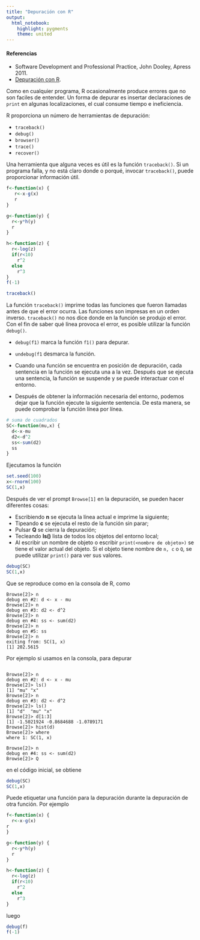 ```yaml
---
title: "Depuración con R"
output: 
  html_notebook: 
    highlight: pygments
    theme: united
---
```


#### Referencias 

*  Software Development and Professional Practice, John Dooley, Apress 2011.
* [Depuración con R](https://www.wisdomandwonder.com/link/8903/debugging-in-r).

Como en cualquier programa, R ocasionalmente produce errores que no son faciles de entender. Un forma de depurar es insertar declaraciones de `print` en algunas localizaciones, el cual consume tiempo e ineficiencia. 

R proporciona un número de herramientas de depuración:

* `traceback()`
* `debug()`
* `browser()`
* `trace()`
* `recover()`

Una herramienta que alguna veces es útil es la función `traceback()`. Si un programa falla, y no está claro donde o porqué, invocar  `traceback()`, puede proporcionar información útil.

```r
f<-function(x) {
   r<-x-g(x)
   r
}

g<-function(y) {
  r<-y*h(y)
  r
}

h<-function(z) {
  r<-log(z)
  if(r<10)
    r^2
  else
    r^3
}
f(-1)
```

```r
traceback()
```
La función `traceback()` imprime todas las funciones que fueron llamadas antes de que el error ocurra. Las funciones son impresas en un orden inverso. `traceback()` no nos dice donde en la función se produjo el error. Con el fin de saber qué línea provoca el error, es posible utilizar la función `debug()`.


* `debug(f1)` marca la función `f1()` para depurar.
* `undebug(f1` desmarca la función.
* Cuando una función se encuentra en posición de depuración, cada sentencia en la función se ejecuta una a la vez. Después que se ejecuta una sentencia, la función se suspende y se puede interactuar con el entorno.

* Después de obtener la información necesaria del entorno, podemos dejar  que la función  ejecute la siguiente sentencia. De esta manera, se puede comprobar la  función línea por línea. 

```r
# suma de cuadrados
SC<-function(mu,x) {
  d<-x-mu
  d2<-d^2
  ss<-sum(d2)
  ss
}
```

Ejecutamos la función 


```r
set.seed(100)
x<-rnorm(100)
SC(1,x)
```



 Después de ver el prompt `Browse[1]` en la depuración, se pueden hacer diferentes cosas:
 
-  Escribiendo **n** se  ejecuta la línea actual e imprime la siguiente;
-  Tipeando  **c** se  ejecuta el resto de la función sin parar;
-  Pulsar **Q** se cierra la depuración;
- Tecleando **ls()** lista de todos los objetos del entorno local;
- Al escribir un nombre de objeto o escribir `print(<nombre de objeto>)` se tiene el valor actual del objeto. Si el objeto tiene nombre de `n, c` o `Q`, se puede  utilizar `print()` para ver sus valores.


```r
debug(SC)
SC(1,x)
```
Que se reproduce como en la consola de R, como 
```
Browse[2]> n
debug en #2: d <- x - mu
Browse[2]> n
debug en #3: d2 <- d^2
Browse[2]> n
debug en #4: ss <- sum(d2)
Browse[2]> n
debug en #5: ss
Browse[2]> n
exiting from: SC(1, x)
[1] 202.5615
```

Por ejemplo si usamos en la consola, para depurar 

```

Browse[2]> n
debug en #2: d <- x - mu
Browse[2]> ls()
[1] "mu" "x" 
Browse[2]> n
debug en #3: d2 <- d^2
Browse[2]> ls()
[1] "d"  "mu" "x" 
Browse[2]> d[1:3]
[1] -1.5021924 -0.8684688 -1.0789171
Browse[2]> hist(d)
Browse[2]> where
where 1: SC(1, x)

Browse[2]> n
debug en #4: ss <- sum(d2)
Browse[2]> Q
```
 en el código inicial, se obtiene
```r
debug(SC)
SC(1,x)
```

Puede etiquetar una función para la depuración durante la depuración de otra función. Por ejemplo

```r
f<-function(x) {
  r<-x-g(x)
r
}

g<-function(y) {
  r<-y*h(y)
  r
}

h<-function(z) {
  r<-log(z)
  if(r<10)
    r^2
  else
    r^3
}
```
 luego

```r
debug(f)
f(-1)
```